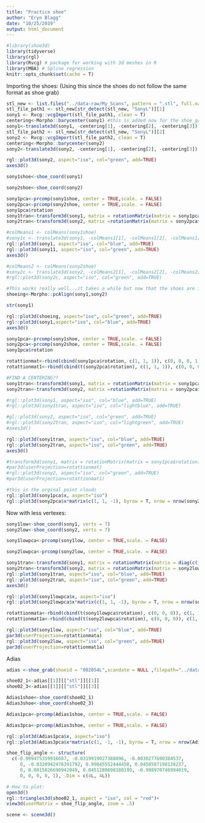 ```yaml
---
title: "Practice shoe"
author: "Eryn Blagg"
date: "10/25/2019"
output: html_document
---
```




```r
#library(shoe3d)
library(tidyverse)
library(rgl)
library(Rvcg) # package for working with 3d meshes in R
library(MBA) # Spline regression
knitr::opts_chunk$set(cache = T)
```

Importing the shoes: (Using this since the shoes do not follow the same format as shoe grab)
```r
stl_new <- list.files("../data-raw/My_Scans", pattern = ".stl", full.names = T)
stl_file_path1 <- stl_new[str_detect(stl_new, "SonyL")][1]
sony1 <- Rvcg::vcgImport(stl_file_path1, clean = T)
centering<-Morpho::barycenter(sony1) #this is added now for the shoe_grab for the longitudinal shoes
sony1<-translate3d(sony1, -centering[1], -centering[2], -centering[3])
stl_file_path2 <- stl_new[str_detect(stl_new, "SonyL")][2]
sony2 <- Rvcg::vcgImport(stl_file_path2, clean = T)
centering<-Morpho::barycenter(sony2)
sony2<-translate3d(sony2, -centering[1], -centering[2], -centering[3])
```


```r
rgl::plot3d(sony2, aspect="iso", col="green", add=TRUE)
axes3d()
```




```r

sony1shoe<-shoe_coord(sony1)

sony2shoe<-shoe_coord(sony2)
```

```r
sony1pca<-prcomp(sony1shoe, center = TRUE,scale. = FALSE)
sony2pca<-prcomp(sony2shoe, center = TRUE,scale. = FALSE)
sony1pca$rotation
sony1tran<-transform3d(sony1, matrix = rotationMatrix(matrix = sony1pca$rotation))
sony2tran<-transform3d(sony2, matrix =rotationMatrix(matrix = sony2pca$rotation))
```





















```r
#colMeans1 <- colMeans(sony1shoe)
#sony1c <- translate3d(sony1, -colMeans1[1], -colMeans1[2], -colMeans1[3])
rgl::plot3d(sony1, aspect="iso", col="blue", add=TRUE)
rgl::plot3d(sony11, aspect="iso", col="green", add=TRUE)
axes3d()

#colMeans2 <- colMeans(sony2shoe)
#sony2c <- translate3d(sony2, -colMeans2[1], -colMeans2[2], -colMeans2[3])
#rgl::plot3d(sony2c, aspect="iso", col="green", add=TRUE)

```



```r
#This works really well...it takes a while but now that the shoes are initially centered, this is also centered 
shoeing<-Morpho::pcAlign(sony1,sony2)
```

```r
str(sony1)
```


```r
rgl::plot3d(shoeing, aspect="iso", col="green", add=TRUE)
rgl::plot3d(sony1,aspect="iso", col="blue", add=TRUE)
axes3d()
```




```r
sony1pca<-prcomp(sony1shoe, center = TRUE,scale. = FALSE)
sony2pca<-prcomp(sony2shoe, center = TRUE,scale. = FALSE)
sony1pca$rotation


```



```r
rotattionmat<-rbind(cbind(sony1pca$rotation, c(1, 1, 1)), c(0, 0, 0, 1))
rotattionmat1<-rbind(cbind(t(sony2pca$rotation), c(1, 1, 1)), c(0, 0, 0, 1))
```



```r
#FIND A CENTERING??
sony1tran<-transform3d(sony1, matrix = rotationMatrix(matrix = sony1pca$rotation))
sony2tran<-transform3d(sony2, matrix =rotationMatrix(matrix = sony2pca$rotation))

#rgl::plot3d(sony1, aspect="iso", col="blue", add=TRUE)
#rgl::plot3d(sony1tran, aspect="iso", col="lightblue", add=TRUE)

#gl::plot3d(sony2, aspect="iso", col="green", add=TRUE)
#rgl::plot3d(sony2tran, aspect="iso", col="lightgreen", add=TRUE)
#axes3d()

rgl::plot3d(sony1tran, aspect="iso", col="blue", add=TRUE)
rgl::plot3d(sony2tran, aspect="iso", col="green", add=TRUE)
axes3d()

#transform3d(sony1, matrix = rotationMatrix(matrix = sony1pca$rotation))
#par3d(userProjection=rotattionmat)
#rgl::plot3d(sony2, aspect="iso", col="green", add=TRUE)
#par3d(userProjection=rotattionmat1)
```


```r
#this is the orginal point clouds 
rgl::plot3d(sony1pca$x, aspect="iso")
rgl::plot3d(sony2pca$x*matrix(c(1, 1, -1), byrow = T, nrow = nrow(sony2pca$x), ncol = 3), aspect="iso", col="blue", add=TRUE)
```









Now with less vertexes: 
```r

sony1low<-shoe_coord(sony1, verts = 7)
sony2low<-shoe_coord(sony2, verts = 7)
```


                                                
```r
sony1lowpca<-prcomp(sony1low, center = TRUE,scale. = FALSE)
```



```r
sony2lowpca<-prcomp(sony2low, center = TRUE,scale. = FALSE)
```

```r
sony1tran<-transform3d(sony1, matrix = rotationMatrix(matrix = diag(c(1,-1,1)) %*% sony1lowpca$rotation))
sony2tran<-transform3d(sony2, matrix = rotationMatrix(matrix = sony2lowpca$rotation))
rgl::plot3d(sony1tran, aspect="iso", col="blue", add=TRUE)
rgl::plot3d(sony2tran, aspect="iso", col="green", add=TRUE)
axes3d()
```









```r
rgl::plot3d(sony1lowpca$x, aspect="iso")
rgl::plot3d(sony2lowpca$x*matrix(c(1, 1, -1), byrow = T, nrow = nrow(sony2lowpca$x), ncol = 3), aspect="iso", col="grey", add=TRUE)
```

```r
rotattionmata<-rbind(cbind(t(sony1lowpca$rotation), c(0, 0, 0)), c(1, 1, 1, 1))
rotattionmat1a<-rbind(cbind(t(sony2lowpca$rotation), c(0, 0, 0)), c(1, 1, 1, 1))
```

```r
rgl::plot3d(sony1low, aspect="iso", col="blue", add=TRUE)
par3d(userProjection=rotattionmata)
rgl::plot3d(sony2low, aspect="iso", col="green", add=TRUE)
par3d(userProjection=rotattionmat1a)
```



Adias 

```r
adias <-shoe_grab(shoeid = "002054L",scandate = NULL ,filepath="../data-raw")
```

```r
shoe02_1<-adias[[1]][["stl"]][[1]]
shoe02_3<-adias[[1]][["stl"]][[3]]
```


```r
Adias1shoe<-shoe_coord(shoe02_1)
Adias3shoe<-shoe_coord(shoe02_3)
```

```r
Adias1pca<-prcomp(Adias1shoe, center = TRUE,scale. = FALSE)
```



```r
Adias3pca<-prcomp(Adias3shoe, center = TRUE,scale. = FALSE)
```


```r
rgl::plot3d(Adias1pca$x, aspect="iso")
rgl::plot3d(Adias3pca$x*matrix(c(1, -1, -1), byrow = T, nrow = nrow(Adias3pca$x), ncol = 3), aspect="iso", col="grey", add=TRUE)
```


```r
shoe_flip_angle <- structure(
  c(-0.999475359916687, -0.0319919027388096, -0.0030277690384537, 
     0, -0.0320942476391792, 0.99845552444458, 0.0450587198138237, 
     0, 0.0015826690942049, 0.0451280698180199, -0.998970746994019, 
     0, 0, 0, 0, 1), .Dim = c(4L, 4L)) 

# How to plot:
open3d()
rgl::triangles3d(shoe02_1, aspect = "iso", col = "red")+
view3d(userMatrix = shoe_flip_angle, zoom = .5)

scene <- scene3d()
```





